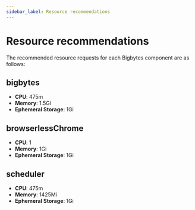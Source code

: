 ```yaml
---
sidebar_label: Resource recommendations
---
```


# Resource recommendations

The recommended resource requests for each Bigbytes component are as follows:

## bigbytes

- **CPU**: 475m
- **Memory**: 1.5Gi
- **Ephemeral Storage**: 1Gi

## browserlessChrome

- **CPU**: 1
- **Memory**: 1Gi
- **Ephemeral Storage**: 1Gi

## scheduler

- **CPU**: 475m
- **Memory**: 1425Mi
- **Ephemeral Storage**: 1Gi
